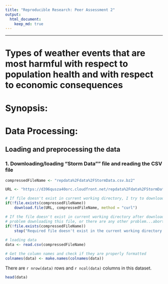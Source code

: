 ```yaml
---
title: "Reproducible Research: Peer Assessment 2"
output: 
  html_document:
    keep_md: true
---
```


---
# Types of weather events that are most harmful with respect to population health and with respect to economic consequences

# Synopsis:

# Data Processing:

## **Loading and preprocessing the data**
  
### 1. Downloading/loading "Storm Data"" file and reading the CSV file

```r
compressedFileName <- "repdata%2Fdata%2FStormData.csv.bz2"

URL <- "https://d396qusza40orc.cloudfront.net/repdata%2Fdata%2FStormData.csv.bz2"

# If file doesn't exist in current working directory, I try to download from website
if(!file.exists(compressedFileName))
    download.file(URL, compressedFileName, method = "curl")

# If the file doesn't exist in current working directory after downloading, there are any
# problem downloading this file, or there are any other problem...aborting
if(!file.exists(compressedFileName))    
    stop("Required file doesn't exist in the current working directory! Aborting...")
    
# loading data
data <- read.csv(compressedFileName)

# Get the column names and check if they are properly formatted
colnames(data) <- make.names(colnames(data))

```
  
There are `r nrow(data)` rows and `r ncol(data)` columns in this dataset.

```r

head(data)
```
